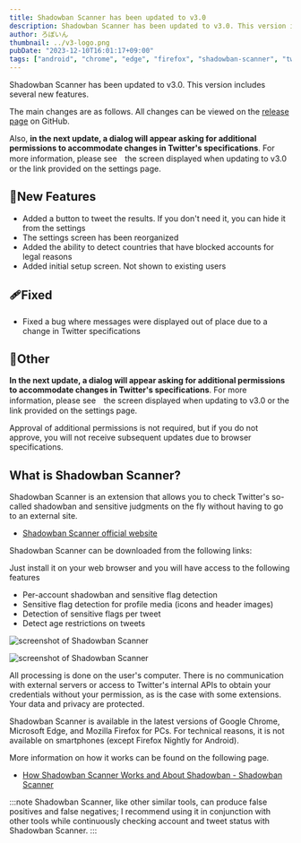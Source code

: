 ```yaml
---
title: Shadowban Scanner has been updated to v3.0
description: Shadowban Scanner has been updated to v3.0. This version includes several new features.
author: ろぼいん
thumbnail: ../v3-logo.png
pubDate: "2023-12-10T16:01:17+09:00"
tags: ["android", "chrome", "edge", "firefox", "shadowban-scanner", "twitter", "extension"]
---
```



Shadowban Scanner has been updated to v3.0. This version includes several new features.

The main changes are as follows. All changes can be viewed on the [release page](https://github.com/Robot-Inventor/shadowban-scanner/releases/tag/v3.0.0) on GitHub.

Also, **in the next update, a dialog will appear asking for additional permissions to accommodate changes in Twitter's specifications**. For more information, please see　the screen displayed when updating to v3.0 or the link provided on the settings page.

## 🎉New Features

- Added a button to tweet the results. If you don't need it, you can hide it from the settings
- The settings screen has been reorganized
- Added the ability to detect countries that have blocked accounts for legal reasons
- Added initial setup screen. Not shown to existing users

## 🩹Fixed

- Fixed a bug where messages were displayed out of place due to a change in Twitter specifications

## 📝Other

**In the next update, a dialog will appear asking for additional permissions to accommodate changes in Twitter's specifications**. For more information, please see　the screen displayed when updating to v3.0 or the link provided on the settings page.

Approval of additional permissions is not required, but if you do not approve, you will not receive subsequent updates due to browser specifications.

## What is Shadowban Scanner?

Shadowban Scanner is an extension that allows you to check Twitter's so-called shadowban and sensitive judgments on the fly without having to go to an external site.

<YouTube id="6c4MCItd7wY" />

- [Shadowban Scanner official website](https://shadowban-scanner.roboin.io/)

Shadowban Scanner can be downloaded from the following links:

<ExtensionBadges/>

Just install it on your web browser and you will have access to the following features

- Per-account shadowban and sensitive flag detection
- Sensitive flag detection for profile media (icons and header images)
- Detection of sensitive flags per tweet
- Detect age restrictions on tweets

![screenshot of Shadowban Scanner](../../../../09/30/shadowban-scanner-v2-release/en/screenshot2_en.png)

![screenshot of Shadowban Scanner](../../../../09/30/shadowban-scanner-v2-release/en/screenshot1_en.png)

All processing is done on the user's computer. There is no communication with external servers or access to Twitter's internal APIs to obtain your credentials without your permission, as is the case with some extensions. Your data and privacy are protected.

Shadowban Scanner is available in the latest versions of Google Chrome, Microsoft Edge, and Mozilla Firefox for PCs. For technical reasons, it is not available on smartphones (except Firefox Nightly for Android).

More information on how it works can be found on the following page.

- [How Shadowban Scanner Works and About Shadowban - Shadowban Scanner](https://github.com/Robot-Inventor/shadowban-scanner/blob/main/doc/en/about-shadowban.md)

:::note
Shadowban Scanner, like other similar tools, can produce false positives and false negatives; I recommend using it in conjunction with other tools while continuously checking account and tweet status with Shadowban Scanner.
:::
